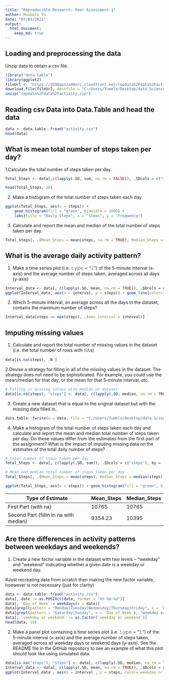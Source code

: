 ```yaml
---
title: "Reproducible Research: Peer Assessment 1"
author: Moabelo TS
date: "07/03/2021"
output: 
  html_document:
    keep_md: true
---
```



## Loading and preprocessing the data
Unzip data to obtain a csv file.

```r
library("data.table")
library(ggplot2)
fileUrl <- "https://d396qusza40orc.cloudfront.net/repdata%2Fdata%2Factivity.zip"
download.file(fileUrl, destfile = "C:/Users/Tumelo/Desktop/data Science/Reproducible Research/Week2/Project1/repdata%2Fdata%2Factivity.zip")
unzip("repdata%2Fdata%2Factivity.zip")
```

## Reading csv Data into Data.Table and head the data
```r
data <- data.table::fread("activity.csv")
head(data)
```

## What is mean total number of steps taken per day?
1.Calculate the total number of steps taken per day.

```r
Total_Steps <- data[,c(lapply(.SD, sum, na.rm = FALSE)), .SDcols = c("steps"), by = .(date)] 

head(Total_Steps, 10)
```
2. Make a histogram of the total number of steps taken each day.

```r
ggplot(Total_Steps, aes(x = steps)) +
    geom_histogram(fill = "green", binwidth = 1000) +
    labs(title = "Daily Steps", x = "Steps", y = "Frequency")
```


3. Calculate and report the mean and median of the total number of steps taken per day.

```r
Total_Steps[, .(Mean_Steps = mean(steps, na.rm = TRUE), Median_Steps = median(steps, na.rm = TRUE))]
```

## What is the average daily activity pattern?

1. Make a time series plot (i.e. 𝚝𝚢𝚙𝚎 = "𝚕") of the 5-minute interval (x-axis) and the average number of steps taken, averaged across all days (y-axis)

```r
Interval_data <- data[, c(lapply(.SD, mean, na.rm = TRUE)), .SDcols = c("steps"), by = .(interval)] 
ggplot(Interval_data, aes(x = interval, y = steps)) + geom_line(color="green", size=1) + labs(title = "Avg. Daily Steps", x = "Interval", y = "Avg. Steps per day")
```

2. Which 5-minute interval, on average across all the days in the dataset, contains the maximum number of steps?

```r
Interval_data[steps == max(steps), .(max_interval = interval)]
```


## Imputing missing values
1. Calculate and report the total number of missing values in the dataset (i.e. the total number of rows with 𝙽𝙰s)

```r
data[is.na(steps), .N ]
```

2.Devise a strategy for filling in all of the missing values in the dataset. The strategy does not need to be sophisticated. For example, you could use the mean/median for that day, or the mean for that 5-minute interval, etc.

```r
# Filling in missing values with median of dataset. 
data[is.na(steps), "steps"] <- data[, c(lapply(.SD, median, na.rm = TRUE)), .SDcols = c("steps")]
```

3. Create a new dataset that is equal to the original dataset but with the missing data filled in.

```r
data.table::fwrite(x = data, file = "C:/Users/Tumelo/Desktop/data Science/Reproducible Research/Week2/Project1/tidydata.CSV")
```

4. Make a histogram of the total number of steps taken each day and calculate and report the mean and median total number of steps taken per day. Do these values differ from the estimates from the first part of the assignment? What is the impact of imputing missing data on the estimates of the total daily number of steps?

```r
# total number of steps taken per day
Total_Steps <- data[, c(lapply(.SD, sum)), .SDcols = c("steps"), by = .(date)]

# Mean and median total number of steps taken per day
Total_Steps[, .(Mean_Steps = mean(steps), Median_Steps = median(steps))]

ggplot(Total_Steps, aes(x = steps)) + geom_histogram(fill = "green", binwidth = 1000) + labs(title = "Daily Steps", x = "Steps", y = "Frequency")
```

Type of Estimate | Mean_Steps | Median_Steps
--- | --- | ---
First Part (with na) | 10765 | 10765
Second Part (fillin in na with median) | 9354.23 | 10395


## Are there differences in activity patterns between weekdays and weekends?
1. Create a new factor variable in the dataset with two levels – “weekday” and “weekend” indicating whether a given date is a weekday or weekend day.

#Just recreating data from scratch then making the new factor variable, hoewever is not necessary (just for clarity)
```r
data <- data.table::fread("activity.csv")
data[, date := as.POSIXct(date, format = "%Y-%m-%d")]
data[, `Day of Week`:= weekdays(x = date)]
data[grepl(pattern = "Monday|Tuesday|Wednesday|Thursday|Friday", x = `Day of Week`), "weekday or weekend"] <- "weekday"
data[grepl(pattern = "Saturday|Sunday", x = `Day of Week`), "weekday or weekend"] <- "weekend"
data[, `weekday or weekend` := as.factor(`weekday or weekend`)]
head(data, 10)
```

2. Make a panel plot containing a time series plot (i.e. 𝚝𝚢𝚙𝚎 = "𝚕") of the 5-minute interval (x-axis) and the average number of steps taken, averaged across all weekday days or weekend days (y-axis). See the README file in the GitHub repository to see an example of what this plot should look like using simulated data.

```r
data[is.na("steps"), "steps"] <- data[, c(lapply(.SD, median, na.rm = TRUE)), .SDcols = c("steps")]
Interval_data <- data[, c(lapply(.SD, mean, na.rm = TRUE)), .SDcols = c("steps"), by = .(interval, `weekday or weekend`)] 
ggplot(Interval_data , aes(x = interval , y = steps, color=`weekday or weekend`)) + geom_line() + labs(title = "Avg. Daily Steps by Weektype", x = "Interval", y = "No. of Steps") + facet_wrap(~`weekday or weekend` , ncol = 1, nrow=2)
```





